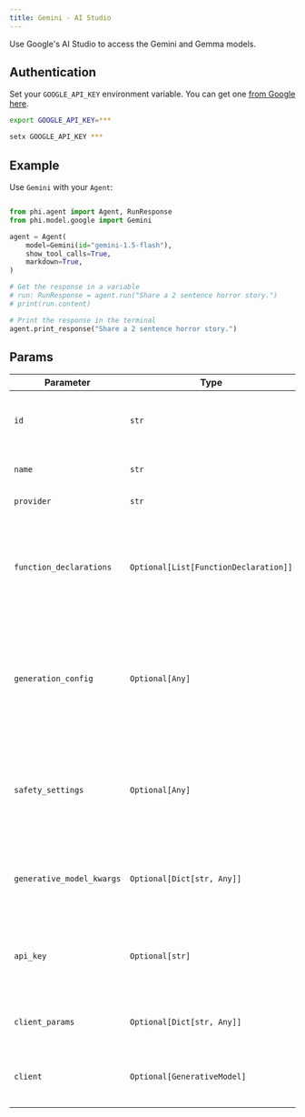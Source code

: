 ```yaml
---
title: Gemini - AI Studio
---
```


Use Google's AI Studio to access the Gemini and Gemma models.

## Authentication

Set your `GOOGLE_API_KEY` environment variable. You can get one [from Google here](https://ai.google.dev/aistudio).

<CodeGroup>

```bash Mac
export GOOGLE_API_KEY=***
```

```bash Windows
setx GOOGLE_API_KEY ***
```

</CodeGroup>

## Example

Use `Gemini` with your `Agent`:

<CodeGroup>

```python agent.py

from phi.agent import Agent, RunResponse
from phi.model.google import Gemini

agent = Agent(
    model=Gemini(id="gemini-1.5-flash"),
    show_tool_calls=True,
    markdown=True,
)

# Get the response in a variable
# run: RunResponse = agent.run("Share a 2 sentence horror story.")
# print(run.content)

# Print the response in the terminal
agent.print_response("Share a 2 sentence horror story.")
```

</CodeGroup>

## Params
| Parameter | Type | Default | Description |
|-----------|------|---------|-------------|
| `id` | `str` | `"gemini-1.5-flash"` | The specific model ID used for generating responses. |
| `name` | `str` | `"Gemini"` | The name identifier for the agent. |
| `provider` | `str` | `"Google"` | The provider of the model. |
| `function_declarations` | `Optional[List[FunctionDeclaration]]` | - | A list of function declarations that the model can utilize during the response generation process. |
| `generation_config` | `Optional[Any]` | - | Configuration settings for the generation process, such as parameters for controlling output behavior. |
| `safety_settings` | `Optional[Any]` | - | Settings related to safety measures, ensuring the generation of appropriate and safe content. |
| `generative_model_kwargs` | `Optional[Dict[str, Any]]` | - | Additional keyword arguments for the generative model. |
| `api_key` | `Optional[str]` | - | The API key for authenticating requests to the Google AI Studio service. |
| `client_params` | `Optional[Dict[str, Any]]` | - | Additional parameters for client configuration. |
| `client` | `Optional[GenerativeModel]` | - | A pre-configured instance of the Gemini client. |

